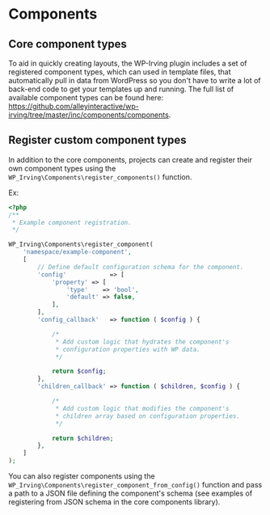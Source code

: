 <Meta title="WordPress|Components" />

# Components


## Core component types

To aid in quickly creating layouts, the WP-Irving plugin includes a set of registered component types, which can used in template files, that automatically pull in data from WordPress so you don't have to write a lot of back-end code to get your templates up and running. The full list of available component types can be found here: https://github.com/alleyinteractive/wp-irving/tree/master/inc/components/components.

## Register custom component types

In addition to the core components, projects can create and register their own component types using the `WP_Irving\Components\register_components()` function.

Ex:
```php
<?php
/**
 * Example component registration.
 */

WP_Irving\Components\register_component(
	'namespace/example-component',
	[
		// Define default configuration schema for the component.
		'config'            => [
			'property' => [
				'type'    => 'bool',
				'default' => false,
			],
		],
		'config_callback'   => function ( $config ) {

			/*
			 * Add custom logic that hydrates the component's
			 * configuration properties with WP data.
			 */

			return $config;
		},
		'children_callback' => function ( $children, $config ) {

			/*
			 * Add custom logic that modifies the component's
			 * children array based on configuration properties.
			 */

			return $children;
		},
	]
);
```

You can also register components using the `WP_Irving\Components\register_component_from_config()` function and pass a path to a JSON file defining the component's schema (see examples of registering from JSON schema in the core components library).
